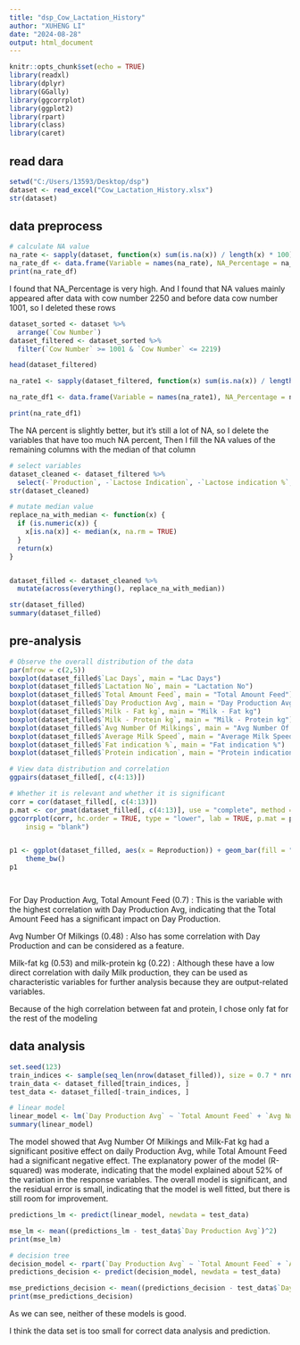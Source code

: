 ---
title: "dsp_Cow_Lactation_History"
author: "XUHENG LI"
date: "2024-08-28"
output: html_document
---

```{r setup, include=FALSE}
knitr::opts_chunk$set(echo = TRUE)
library(readxl)
library(dplyr)
library(GGally)
library(ggcorrplot)
library(ggplot2)
library(rpart)
library(class)
library(caret)

```


## read dara
```{r}
setwd("C:/Users/13593/Desktop/dsp")
dataset <- read_excel("Cow_Lactation_History.xlsx")
str(dataset)
```

## data preprocess
```{r}
# calculate NA value
na_rate <- sapply(dataset, function(x) sum(is.na(x)) / length(x) * 100)
na_rate_df <- data.frame(Variable = names(na_rate), NA_Percentage = na_rate)
print(na_rate_df)
```
I found that NA_Percentage is very high. And I found that NA values mainly appeared after data with cow number 2250 and before data cow number 1001, so I deleted these rows

```{r}
dataset_sorted <- dataset %>%
  arrange(`Cow Number`)
dataset_filtered <- dataset_sorted %>%
  filter(`Cow Number` >= 1001 & `Cow Number` <= 2219)

head(dataset_filtered)

na_rate1 <- sapply(dataset_filtered, function(x) sum(is.na(x)) / length(x) * 100)

na_rate_df1 <- data.frame(Variable = names(na_rate1), NA_Percentage = na_rate1)

print(na_rate_df1)
```

The NA percent is slightly better, but it's still a lot of NA, so I delete the variables that have too much NA percent, Then I fill the NA values of the remaining columns with the median of that column

```{r}
# select variables
dataset_cleaned <- dataset_filtered %>%
  select(-`Production`, -`Lactose Indication`, -`Lactose indication %`, -`Predicted Production (305 days)`)
str(dataset_cleaned)

# mutate median value
replace_na_with_median <- function(x) {
  if (is.numeric(x)) {
    x[is.na(x)] <- median(x, na.rm = TRUE)
  }
  return(x)
}


dataset_filled <- dataset_cleaned %>%
  mutate(across(everything(), replace_na_with_median))

str(dataset_filled)
summary(dataset_filled)

```

## pre-analysis

```{r}
# Observe the overall distribution of the data
par(mfrow = c(2,5))
boxplot(dataset_filled$`Lac Days`, main = "Lac Days")
boxplot(dataset_filled$`Lactation No`, main = "Lactation No")
boxplot(dataset_filled$`Total Amount Feed`, main = "Total Amount Feed")
boxplot(dataset_filled$`Day Production Avg`, main = "Day Production Avg")
boxplot(dataset_filled$`Milk - Fat kg`, main = "Milk - Fat kg")
boxplot(dataset_filled$`Milk - Protein kg`, main = "Milk - Protein kg")
boxplot(dataset_filled$`Avg Number Of Milkings`, main = "Avg Number Of Milkings")
boxplot(dataset_filled$`Average Milk Speed`, main = "Average Milk Speed")
boxplot(dataset_filled$`Fat indication %`, main = "Fat indication %")
boxplot(dataset_filled$`Protein indication`, main = "Protein indication")

# View data distribution and correlation
ggpairs(dataset_filled[, c(4:13)])

# Whether it is relevant and whether it is significant
corr = cor(dataset_filled[, c(4:13)])
p.mat <- cor_pmat(dataset_filled[, c(4:13)], use = "complete", method = "pearson")
ggcorrplot(corr, hc.order = TRUE, type = "lower", lab = TRUE, p.mat = p.mat, 
    insig = "blank")


p1 <- ggplot(dataset_filled, aes(x = Reproduction)) + geom_bar(fill = "#CF6A1A", colour = "black") + 
    theme_bw()
p1




```
For Day Production Avg, Total Amount Feed (0.7) : This is the variable with the highest correlation with Day Production Avg, indicating that the Total Amount Feed has a significant impact on Day Production.

Avg Number Of Milkings (0.48) : Also has some correlation with Day Production and can be considered as a feature.

Milk-fat kg (0.53) and milk-protein kg (0.22) : Although these have a low direct correlation with daily Milk production, they can be used as characteristic variables for further analysis because they are output-related variables.

Because of the high correlation between fat and protein, I chose only fat for the rest of the modeling

## data analysis
```{r}
set.seed(123)  
train_indices <- sample(seq_len(nrow(dataset_filled)), size = 0.7 * nrow(dataset_filled))
train_data <- dataset_filled[train_indices, ]
test_data <- dataset_filled[-train_indices, ]
```


```{r}
# linear model
linear_model <- lm(`Day Production Avg` ~ `Total Amount Feed` + `Avg Number Of Milkings` + `Milk - Fat kg`, data = train_data)
summary(linear_model)
```
The model showed that Avg Number Of Milkings and Milk-Fat kg had a significant positive effect on daily Production Avg, while Total Amount Feed had a significant negative effect.
The explanatory power of the model (R-squared) was moderate, indicating that the model explained about 52% of the variation in the response variables.
The overall model is significant, and the residual error is small, indicating that the model is well fitted, but there is still room for improvement.

```{r}
predictions_lm <- predict(linear_model, newdata = test_data)

mse_lm <- mean((predictions_lm - test_data$`Day Production Avg`)^2)
print(mse_lm)
```

```{r}
# decision tree
decision_model <- rpart(`Day Production Avg` ~ `Total Amount Feed` + `Avg Number Of Milkings` + `Milk - Fat kg`, data = train_data)
predictions_decision <- predict(decision_model, newdata = test_data)

mse_predictions_decision <- mean((predictions_decision - test_data$`Day Production Avg`)^2)
print(mse_predictions_decision)
```
As we can see, neither of these models is good.

I think the data set is too small for correct data analysis and prediction.


